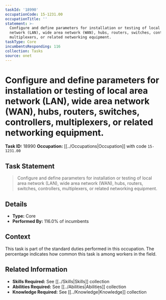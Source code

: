 ```yaml
---
taskId: '18990'
occupationCode: 15-1231.00
occupationTitle: ''
statement: >-
  Configure and define parameters for installation or testing of local area
  network (LAN), wide area network (WAN), hubs, routers, switches, controllers,
  multiplexers, or related networking equipment.
taskType: Core
incumbentsResponding: 116
collection: Tasks
source: onet
---
```

# Configure and define parameters for installation or testing of local area network (LAN), wide area network (WAN), hubs, routers, switches, controllers, multiplexers, or related networking equipment.

**Task ID:** 18990
**Occupation:** [[../Occupations|Occupation]] with code `15-1231.00`

## Task Statement

> Configure and define parameters for installation or testing of local area network (LAN), wide area network (WAN), hubs, routers, switches, controllers, multiplexers, or related networking equipment.

## Details

- **Type:** Core
- **Performed By:** 116.0% of incumbents

## Context

This task is part of the standard duties performed in this occupation. The percentage indicates how common this task is among workers in the field.

## Related Information

- **Skills Required:** See [[../Skills|Skills]] collection
- **Abilities Required:** See [[../Abilities|Abilities]] collection
- **Knowledge Required:** See [[../Knowledge|Knowledge]] collection
